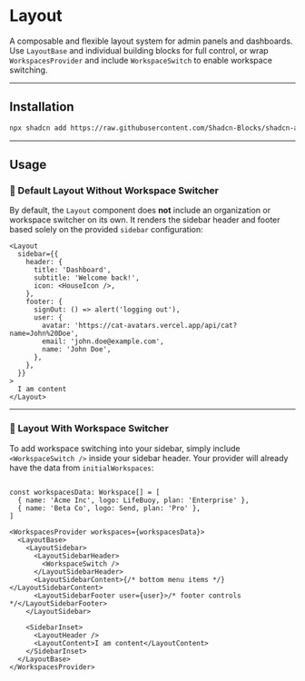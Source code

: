 
<Meta title="Layout" />

# Layout

A composable and flexible layout system for admin panels and dashboards. Use `LayoutBase` and individual building blocks for full control, or wrap `WorkspacesProvider` and include `WorkspaceSwitch` to enable workspace switching.

---

## Installation

```bash
npx shadcn add https://raw.githubusercontent.com/Shadcn-Blocks/shadcn-admin-blocks/refs/heads/main/public/r/Layout.json
```

---

## Usage

### 🧱 Default Layout Without Workspace Switcher

By default, the `Layout` component does **not** include an organization or workspace switcher on its own. It renders the sidebar header and footer based solely on the provided `sidebar` configuration:

```tsx
<Layout
  sidebar={{
    header: {
      title: 'Dashboard',
      subtitle: 'Welcome back!',
      icon: <HouseIcon />,
    },
    footer: {
      signOut: () => alert('logging out'),
      user: {
        avatar: 'https://cat-avatars.vercel.app/api/cat?name=John%20Doe',
        email: 'john.doe@example.com',
        name: 'John Doe',
      },
    },
  }}
>
  I am content
</Layout>
```

<Canvas of={Stories.SimpleLayout} />

---

### 🔧 Layout With Workspace Switcher

To add workspace switching into your sidebar, simply include `<WorkspaceSwitch />` inside your sidebar header. Your provider will already have the data from `initialWorkspaces`:

```tsx

const workspacesData: Workspace[] = [
  { name: 'Acme Inc', logo: LifeBuoy, plan: 'Enterprise' },
  { name: 'Beta Co', logo: Send, plan: 'Pro' },
]

<WorkspacesProvider workspaces={workspacesData}>
  <LayoutBase>
    <LayoutSidebar>
      <LayoutSidebarHeader>
        <WorkspaceSwitch />
      </LayoutSidebarHeader>
      <LayoutSidebarContent>{/* bottom menu items */}</LayoutSidebarContent>
      <LayoutSidebarFooter user={user}>/* footer controls */</LayoutSidebarFooter>
    </LayoutSidebar>

    <SidebarInset>
      <LayoutHeader />
      <LayoutContent>I am content</LayoutContent>
    </SidebarInset>
  </LayoutBase>
</WorkspacesProvider>
```

<Canvas of={Stories.AdvancedLayout} />
